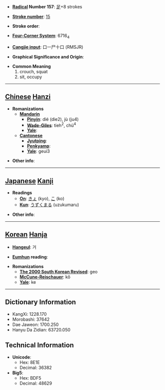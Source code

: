 * '''[[Wiktionary:Chinese radical index| Radical]] Number 157''': [[Wiktionary:Chinese radical index 足|足]]+8 strokes

* '''[[Wiktionary:Chinese total strokes index|Stroke number]]''': [[Wiktionary:Chinese total strokes index 15|15]]

* '''Stroke order''': 

* '''[[Wiktionary:Chinese four corner index|Four-Corner System]]''': 6716<sub>4</sub>

* '''[[Wiktionary:Chinese Cangjie index|Cangjie input]]''': 口一尸十口 (RMSJR)

* '''Graphical Significance and Origin''': 

* '''Common Meaning'''
*#crouch, squat
*# sit, occupy


----

== [[Chinese]] [[Hanzi]] ==

* '''Romanizations'''
** '''[[Mandarin]]'''
*** '''[[Pinyin]]''': dié (die2), jù (ju4)
*** '''[[Wade-Giles]]''': tieh<sup>2</sup>, chü<sup>4</sup>
*** '''[[Yale]]''': 
** '''[[Cantonese]]'''
*** '''[[Jyutping]]''':
*** '''[[Penkyamp]]''': 
*** '''[[Yale]]''': geui3

* '''Other info''': 

----

== [[Japanese]] [[Kanji]] ==

* '''Readings'''
** '''[[On]]''': [[きょ]] (kyo), [[こ]] (ko)
** '''[[Kun]]''': [[うずくまる]] (uzukumaru)

* '''Other info''':  

----

== [[Korean]] [[Hanja]] ==

* '''[[Hangeul]]''': 거

* '''[[Eumhun]] reading''': 

* '''Romanizations'''
** '''[[The 2000 South Korean Revised Romanization|The 2000 South Korean Revised]]''': geo
** '''[[McCune-Reischauer]]''': kŏ
** '''[[Yale]]''': ke

----

== Dictionary Information ==

* KangXi: 1228.170
* Morobashi: 37642
* Dae Jaweon: 1700.250
* Hanyu Da Zidian: 63720.050

== Technical Information ==

* '''Unicode''':
** Hex: 8E1E
** Decimal: 36382
* '''Big5''':
** Hex: BDF5
** Decimal: 48629